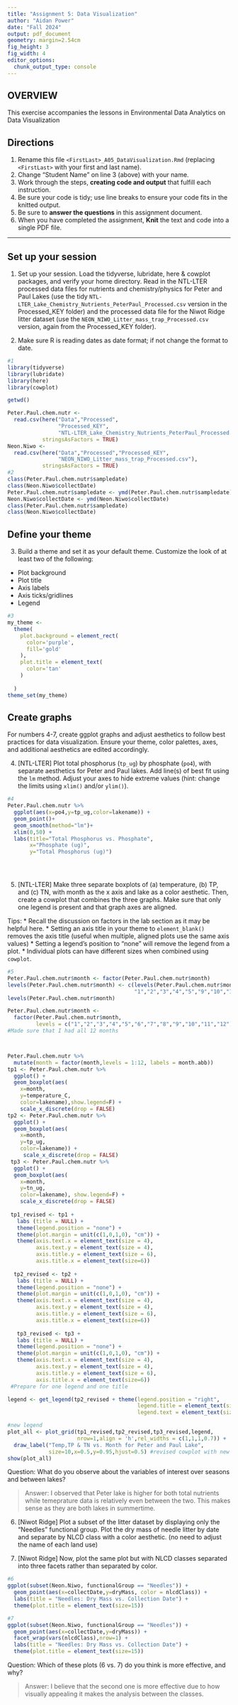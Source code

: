 ```yaml
---
title: "Assignment 5: Data Visualization"
author: "Aidan Power"
date: "Fall 2024"
output: pdf_document
geometry: margin=2.54cm
fig_height: 3
fig_width: 4
editor_options: 
  chunk_output_type: console 
---
```


## OVERVIEW

This exercise accompanies the lessons in Environmental Data Analytics on Data Visualization 

## Directions
1. Rename this file `<FirstLast>_A05_DataVisualization.Rmd` (replacing `<FirstLast>` with your first and last name).
2. Change "Student Name" on line 3 (above) with your name.
3. Work through the steps, **creating code and output** that fulfill each instruction.
4. Be sure your code is tidy; use line breaks to ensure your code fits in the knitted output.
5. Be sure to **answer the questions** in this assignment document.
6. When you have completed the assignment, **Knit** the text and code into a single PDF file.

---

## Set up your session 

1. Set up your session. Load the tidyverse, lubridate, here & cowplot packages, and verify your home directory. Read in the NTL-LTER processed data files for nutrients and chemistry/physics for Peter and Paul Lakes (use the tidy `NTL-LTER_Lake_Chemistry_Nutrients_PeterPaul_Processed.csv` version in the Processed_KEY folder) and the processed data file for the Niwot Ridge litter dataset (use the `NEON_NIWO_Litter_mass_trap_Processed.csv` version, again from the Processed_KEY folder). 

2. Make sure R is reading dates as date format; if not change the format to date.

```r
#1 
library(tidyverse)
library(lubridate)
library(here)
library(cowplot)

getwd()

Peter.Paul.chem.nutr <-
  read.csv(here("Data","Processed",
                "Processed_KEY", 
                "NTL-LTER_Lake_Chemistry_Nutrients_PeterPaul_Processed.csv"),
           stringsAsFactors = TRUE)
Neon.Niwo <- 
  read.csv(here("Data","Processed","Processed_KEY",
                "NEON_NIWO_Litter_mass_trap_Processed.csv"),
           stringsAsFactors = TRUE)
#2 
class(Peter.Paul.chem.nutr$sampledate)
class(Neon.Niwo$collectDate)
Peter.Paul.chem.nutr$sampledate <- ymd(Peter.Paul.chem.nutr$sampledate)
Neon.Niwo$collectDate <- ymd(Neon.Niwo$collectDate)
class(Peter.Paul.chem.nutr$sampledate)
class(Neon.Niwo$collectDate)
```
## Define your theme
3. Build a theme and set it as your default theme. Customize the look of at least two of the following: 
 * Plot background
 * Plot title
 * Axis labels
 * Axis ticks/gridlines
 * Legend

```r
#3
my_theme <-
  theme(
    plot.background = element_rect(
      color='purple',
      fill='gold'
    ),
    plot.title = element_text(
      color='tan'
    )
    
  )
theme_set(my_theme) 
```

## Create graphs
For numbers 4-7, create ggplot graphs and adjust aesthetics to follow best practices for data visualization. Ensure your theme, color palettes, axes, and additional aesthetics are edited accordingly.

4. [NTL-LTER] Plot total phosphorus (`tp_ug`) by phosphate (`po4`), with separate aesthetics for Peter and Paul lakes. Add line(s) of best fit using the `lm` method. Adjust your axes to hide extreme values (hint: change the limits using `xlim()` and/or `ylim()`).

```r
#4 
Peter.Paul.chem.nutr %>% 
  ggplot(aes(x=po4,y=tp_ug,color=lakename)) +
  geom_point()+
  geom_smooth(method="lm")+
  xlim(0,50) + 
  labs(title="Total Phosphorus vs. Phosphate",
       x="Phosphate (ug)",
       y="Total Phosphorus (ug)")
 




```


5. [NTL-LTER] Make three separate boxplots of (a) temperature, (b) TP, and (c) TN, with month as the x axis and lake as a color aesthetic. Then, create a cowplot that combines the three graphs. Make sure that only one legend is present and that graph axes are aligned. 

Tips:
* Recall the discussion on factors in the lab section as it may be helpful here. 
* Setting an axis title in your theme to `element_blank()` removes the axis title (useful when multiple, aligned plots use the same axis values)
* Setting a legend's position to "none" will remove the legend from a plot.
* Individual plots can have different sizes when combined using `cowplot`.

```r
#5 
Peter.Paul.chem.nutr$month <- factor(Peter.Paul.chem.nutr$month)
levels(Peter.Paul.chem.nutr$month) <- c(levels(Peter.Paul.chem.nutr$month),
                                        "1","2","3","4","5","9","10","11","12")
levels(Peter.Paul.chem.nutr$month)

Peter.Paul.chem.nutr$month <- 
  factor(Peter.Paul.chem.nutr$month,
         levels = c("1","2","3","4","5","6","7","8","9","10","11","12"))
#Made sure that I had all 12 months



Peter.Paul.chem.nutr %>% 
  mutate(month = factor(month,levels = 1:12, labels = month.abb))
tp1 <- Peter.Paul.chem.nutr %>%
  ggplot() +
  geom_boxplot(aes(
    x=month,
    y=temperature_C,
    color=lakename),show.legend=F) +
    scale_x_discrete(drop = FALSE)
tp2 <- Peter.Paul.chem.nutr %>%
  ggplot() +
  geom_boxplot(aes(
    x=month,
    y=tp_ug, 
    color=lakename)) +
     scale_x_discrete(drop = FALSE)
 tp3 <- Peter.Paul.chem.nutr %>%
  ggplot() +
  geom_boxplot(aes(
    x=month,
    y=tn_ug,
    color=lakename), show.legend=F) +
    scale_x_discrete(drop = FALSE)
 
 tp1_revised <- tp1 +
   labs (title = NULL) +
   theme(legend.position = "none") +
   theme(plot.margin = unit(c(1,0,1,0), "cm")) +
   theme(axis.text.x = element_text(size = 4),
         axis.text.y = element_text(size = 4),
         axis.title.y = element_text(size = 6),
         axis.title.x = element_text(size=6))
 
  tp2_revised <- tp2 +
   labs (title = NULL) +
   theme(legend.position = "none") +
   theme(plot.margin = unit(c(1,0,1,0), "cm")) +
   theme(axis.text.x = element_text(size = 4),
         axis.text.y = element_text(size = 4),
         axis.title.y = element_text(size = 6),
         axis.title.x = element_text(size=6))
  
   tp3_revised <- tp3 +
   labs (title = NULL) +
   theme(legend.position = "none") +
   theme(plot.margin = unit(c(1,0,1,0), "cm")) +
   theme(axis.text.x = element_text(size = 4),
         axis.text.y = element_text(size = 4),
         axis.title.y = element_text(size = 6),
         axis.title.x = element_text(size=6))
 #Prepare for one legend and one title 

legend <- get_legend(tp2_revised + theme(legend.position = "right",
                                         legend.title = element_text(size = 6),
                                         legend.text = element_text(size=4))) 

#new legend
plot_all <- plot_grid(tp1_revised,tp2_revised,tp3_revised,legend,
                      nrow=1,align = 'h',rel_widths = c(1,1,1,0.7)) +
  draw_label("Temp,TP & TN vs. Month for Peter and Paul Lake",
             size=10,x=0.5,y=0.95,hjust=0.5) #revised cowplot with new title
show(plot_all)


```

Question: What do you observe about the variables of interest over seasons and between lakes? 

> Answer: 
I observed that Peter lake is higher for both total nutrients while temeprature 
data is relatively even between the two. This makes sense as they are both 
lakes in summertime.


6. [Niwot Ridge] Plot a subset of the litter dataset by displaying only the "Needles" functional group. Plot the dry mass of needle litter by date and separate by NLCD class with a color aesthetic. (no need to adjust the name of each land use)

7. [Niwot Ridge] Now, plot the same plot but with NLCD classes separated into three facets rather than separated by color. 

```r
#6
ggplot(subset(Neon.Niwo, functionalGroup == "Needles")) +
  geom_point(aes(x=collectDate,y=dryMass, color = nlcdClass)) +
  labs(title = "Needles: Dry Mass vs. Collection Date") +
  theme(plot.title = element_text(size=15))

#7
ggplot(subset(Neon.Niwo, functionalGroup == "Needles")) +
  geom_point(aes(x=collectDate,y=dryMass)) +
  facet_wrap(vars(nlcdClass),nrow=1) +
  labs(title = "Needles: Dry Mass vs. Collection Date") +
  theme(plot.title = element_text(size=15))

```
Question: Which of these plots (6 vs. 7) do you think is more effective, and why? 

> Answer:
I believe that the second one is more effective due to how visually appealing 
it makes the analysis between the classes.